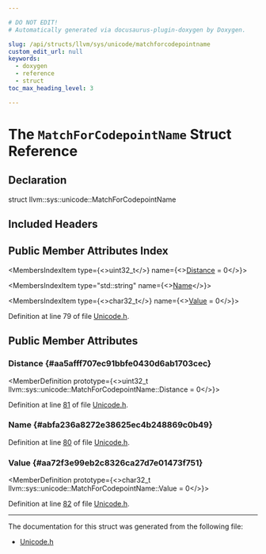 ```yaml
---

# DO NOT EDIT!
# Automatically generated via docusaurus-plugin-doxygen by Doxygen.

slug: /api/structs/llvm/sys/unicode/matchforcodepointname
custom_edit_url: null
keywords:
  - doxygen
  - reference
  - struct
toc_max_heading_level: 3

---
```





# The `MatchForCodepointName` Struct Reference

<DoxygenPage pluginConfig={pluginConfig}>



## Declaration

<CodeBlock>struct llvm::sys::unicode::MatchForCodepointName</CodeBlock>

## Included Headers

<IncludesList>
<IncludesListItem
  filePath="llvm/Support/Unicode.h"
  permalink="/docs/api/files/include/include/llvm/include/llvm/support/unicode-h"
  isLocal="true" />
</IncludesList>

## Public Member Attributes Index

<MembersIndex>

<MembersIndexItem
  type={<>uint32&#95;t</>}
  name={<><a href="#aa5afff707ec91bbfe0430d6ab1703cec">Distance</a> = 0</>}>
</MembersIndexItem>

<MembersIndexItem
  type="std::string"
  name={<><a href="#abfa236a8272e38625ec4b248869c0b49">Name</a></>}>
</MembersIndexItem>

<MembersIndexItem
  type={<>char32&#95;t</>}
  name={<><a href="#aa72f3e99eb2c8326ca27d7e01473f751">Value</a> = 0</>}>
</MembersIndexItem>

</MembersIndex>


Definition at line 79 of file <a href="/docs/api/files/include/include/llvm/include/llvm/support/unicode-h">Unicode.h</a>.

<SectionDefinition>

## Public Member Attributes

### Distance {#aa5afff707ec91bbfe0430d6ab1703cec}

<MemberDefinition
  prototype={<>uint32&#95;t llvm::sys::unicode::MatchForCodepointName::Distance = 0</>}>

Definition at line <a href="/docs/api/files/include/include/llvm/include/llvm/support/unicode-h/#l00081">81</a> of file <a href="/docs/api/files/include/include/llvm/include/llvm/support/unicode-h">Unicode.h</a>.
</MemberDefinition>

### Name {#abfa236a8272e38625ec4b248869c0b49}

<MemberDefinition
  prototype="std::string llvm::sys::unicode::MatchForCodepointName::Name">

Definition at line <a href="/docs/api/files/include/include/llvm/include/llvm/support/unicode-h/#l00080">80</a> of file <a href="/docs/api/files/include/include/llvm/include/llvm/support/unicode-h">Unicode.h</a>.
</MemberDefinition>

### Value {#aa72f3e99eb2c8326ca27d7e01473f751}

<MemberDefinition
  prototype={<>char32&#95;t llvm::sys::unicode::MatchForCodepointName::Value = 0</>}>

Definition at line <a href="/docs/api/files/include/include/llvm/include/llvm/support/unicode-h/#l00082">82</a> of file <a href="/docs/api/files/include/include/llvm/include/llvm/support/unicode-h">Unicode.h</a>.
</MemberDefinition>

</SectionDefinition>

<hr/>

The documentation for this struct was generated from the following file:

<ul>
<li><a href="/docs/api/files/include/include/llvm/include/llvm/support/unicode-h">Unicode.h</a></li>
</ul>

</DoxygenPage>

